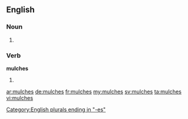 ==English==

===Noun===
{{head|en}}

# {{plural of|mulch}}

===Verb===
'''mulches'''

# {{en-third-person singular of|mulch}}

[[Category:English plurals ending in "-es"]]

[[ar:mulches]]
[[de:mulches]]
[[fr:mulches]]
[[my:mulches]]
[[sv:mulches]]
[[ta:mulches]]
[[vi:mulches]]